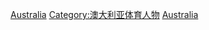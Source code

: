 {{Catnav|頁面分類|社会|文化|体育|运动员|各国运动员}}
{{Catnav|頁面分類|社会|文化|体育|各國體育|澳大利亞體育}}
{{Catnav|頁面分類|地理|国家|大洋洲国家|澳大利亚|澳大利亞人|各职业澳大利亚人}}
{{Catnav|頁面分類|人物|各職業人物|运动员|各国运动员}}
{{Catnav|頁面分類|人物|職業|按职业分类的各国人物|各职业澳大利亚人}}
{{Catnav|頁面分類|人物|各國人物|澳大利亞人|各职业澳大利亚人}}

{{Commonscat|Sportspeople from Australia}}

[[Category:各國運動員|Australia]]
[[Category:澳大利亚体育人物|Category:澳大利亚体育人物]]
[[Category:大洋洲運動員|Australia]]